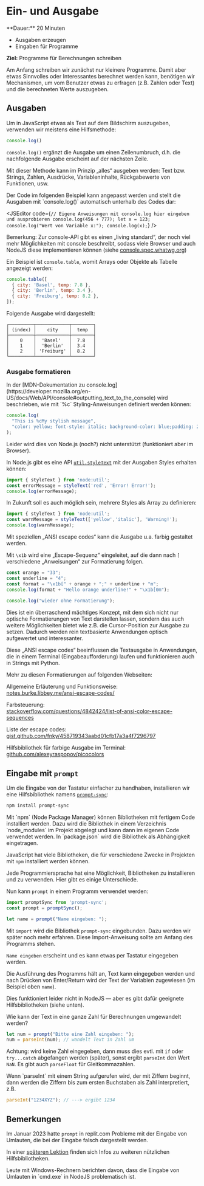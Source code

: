 
# Ein- und Ausgabe

<Callout>
  **Dauer:** 20 Minuten

  - Ausgaben erzeugen
  - Eingaben für Programme

  **Ziel:** Programme für Berechnungen schreiben
</Callout>

Am Anfang schreiben wir zunächst nur kleinere Programme. Damit 
aber etwas Sinnvolles oder Interessantes berechnet werden kann, 
benötigen wir Mechanismen, um vom Benutzer etwas zu erfragen 
(z.B. Zahlen oder Text) und die berechneten Werte auszugeben. 

## Ausgaben

Um in JavaScript etwas als Text auf dem Bildschirm auszugeben, 
verwenden wir meistens eine Hilfsmethode:

```js
console.log()
```

`console.log()` ergänzt die Ausgabe um einen Zeilenumbruch, d.h. 
die nachfolgende Ausgabe erscheint auf der nächsten Zeile.

Mit dieser Methode kann im Prinzip „alles“ ausgeben werden:
Text bzw. Strings, Zahlen, Ausdrücke, Variableninhalte, 
Rückgabewerte von Funktionen, usw.

<Callout type="info">
Der Code im folgenden Beispiel kann angepasst werden und stellt die
Ausgaben mit `console.log()` automatisch unterhalb des Codes dar:
</Callout>

<br/>

<JSEditor code={`// Eigene Anweisungen mit console.log hier eingeben und ausprobieren
console.log(456 + 777);
let x = 123;
console.log("Wert von Variable x:");
console.log(x);`}
/>

Bemerkung: Zur console-API gibt es einen „living standard“, der 
noch viel mehr Möglichkeiten mit console beschreibt, sodass viele 
Browser und auch NodeJS diese implementieren können (siehe 
[console.spec.whatwg.org](https://console.spec.whatwg.org))

Ein Beispiel ist `console.table`, womit Arrays oder
Objekte als Tabelle angezeigt werden: 

```js
console.table([
  { city: 'Basel', temp: 7.8 },
  { city: 'Berlin', temp: 3.4 },
  { city: 'Freiburg', temp: 8.2 },
]);
```

Folgende Ausgabe wird dargestellt:

```
┌─────────┬────────────┬────────┐
│ (index) │    city    │  temp  │
├─────────┼────────────┼────────┤
│    0    │  'Basel'   │  7.8   │
│    1    │  'Berlin'  │  3.4   │
│    2    │ 'Freiburg' │  8.2   │
└─────────┴────────────┴────────┘
```


###  Ausgabe formatieren

<Callout>
In der [MDN-Dokumentation zu console.log](https://developer.mozilla.org/en-US/docs/Web/API/console#outputting_text_to_the_console) 
wird beschrieben, wie mit `%c` Styling-Anweisungen definiert werden können:

```js
console.log(
  "This is %cMy stylish message",
  "color: yellow; font-style: italic; background-color: blue;padding: 2px",
);
```

Leider wird dies von Node.js (noch?) nicht unterstützt (funktioniert aber im Browser).

In Node.js gibt es eine API [`util.styleText`](https://nodejs.org/api/util.html#utilstyletextformat-text)
mit der Ausgaben Styles erhalten können:

```js
import { styleText } from 'node:util';
const errorMessage = styleText('red', 'Error! Error!');
console.log(errorMessage);
```

In Zukunft soll es auch möglich sein, mehrere Styles als Array zu definieren:

```js
import { styleText } from 'node:util';
const warnMessage = styleText(['yellow','italic'], 'Warning!');
console.log(warnMessage);
```
</Callout>

Mit speziellen „ANSI escape codes“ kann die Ausgabe u.a. farbig 
gestaltet werden.

Mit `\x1b` wird eine „Escape-Sequenz“ 
eingeleitet, auf die dann nach `[` verschiedene „Anweisungen“ zur 
Formatierung folgen.

```js	
const orange = "33";	
const underline = "4";
const format = "\x1b[" + orange + ";" + underline + "m";	
console.log(format + "Hello orange underline!" + "\x1b[0m");
 
console.log("wieder ohne Formatierung");
```

Dies ist ein überraschend mächtiges Konzept, mit dem sich nicht 
nur optische Formatierungen von Text darstellen lassen, sondern 
das auch weitere Möglichkeiten bietet wie z.B. die Cursor-Position 
zur Ausgabe zu setzen. Dadurch werden rein textbasierte Anwendungen 
optisch aufgewertet und interessanter. 

<Callout type="info">
Diese „ANSI escape codes“ beeinflussen die Textausgabe in Anwendungen,
die in einem Terminal (Eingabeaufforderung) laufen und funktionieren 
auch in Strings mit Python.
</Callout>

Mehr zu diesen Formatierungen auf folgenden Webseiten:

Allgemeine Erläuterung und Funktionsweise: \
[notes.burke.libbey.me/ansi-escape-codes/](https://notes.burke.libbey.me/ansi-escape-codes/)

Farbsteuerung: \
[stackoverflow.com/questions/4842424/list-of-ansi-color-escape-sequences](https://stackoverflow.com/questions/4842424/list-of-ansi-color-escape-sequences)

Liste der escape codes: \
[gist.github.com/fnky/458719343aabd01cfb17a3a4f7296797](https://gist.github.com/fnky/458719343aabd01cfb17a3a4f7296797)

Hilfsbibliothek für farbige Ausgabe im Terminal:
[github.com/alexeyraspopov/picocolors](https://github.com/alexeyraspopov/picocolors)

## Eingabe mit `prompt`

Um die Eingabe von der Tastatur einfacher zu handhaben,  installieren wir eine Hilfsbibliothek namens 
[`prompt-sync`](https://github.com/heapwolf/prompt-sync):

```bash
npm install prompt-sync
```

<Callout type="info">
Mit `npm` (Node Package Manager) können Bibliotheken 
mit fertigem Code installiert werden. Dazu wird die
Bibliothek in einem Verzeichnis `node_modules` im
Projekt abgelegt und kann dann im eigenen Code
verwendet werden. In `package.json` wird die
Bibliothek als Abhängigkeit eingetragen.

JavaScript hat viele Bibliotheken, die für verschiedene
Zwecke in Projekten mit `npm` installiert werden können.

Jede Programmiersprache hat eine Möglichkeit,
Bibliotheken zu installieren und zu verwenden.
Hier gibt es einige Unterschiede.
</Callout>


Nun kann `prompt` in einem Programm verwendet werden:

```js
import promptSync from 'prompt-sync';
const prompt = promptSync();

let name = prompt("Name eingeben: ");
```

Mit `import` wird die Bibliothek `prompt-sync` eingebunden. 
Dazu werden wir später noch mehr erfahren. Diese 
Import-Anweisung sollte am Anfang des Programms stehen.

`Name eingeben` erscheint und es kann etwas per Tastatur 
eingegeben werden.

Die Ausführung des Programms hält an, Text kann eingegeben werden 
und nach Drücken von Enter/Return wird der Text der Variablen 
zugewiesen (im Beispiel oben `name`).

Dies funktioniert leider nicht in NodeJS — aber es gibt dafür
geeignete Hilfsbibliotheken (siehe unten).

Wie kann der Text in eine ganze Zahl für Berechnungen 
umgewandelt werden?

```js
let num = prompt("Bitte eine Zahl eingeben: ");
num = parseInt(num); // wandelt Text in Zahl um
```

Achtung: wird keine Zahl eingegeben, dann muss dies evtl. mit 
`if`  oder `try...catch` abgefangen werden (später), sonst 
ergibt `parseInt` den Wert `NaN`. Es gibt auch `parseFloat` 
für Gleitkommazahlen. 

<Callout type="warning">
Wenn `parseInt` mit einem String aufgerufen wird, der mit 
Ziffern beginnt, dann werden die Ziffern bis zum ersten
Buchstaben als Zahl interpretiert, z.B.

```js
parseInt("1234XYZ"); // ---> ergibt 1234
```
</Callout>

## Bemerkungen

Im Januar 2023 hatte `prompt` in replit.com 
Probleme mit der Eingabe von Umlauten, die
bei der Eingabe falsch dargestellt werden. 

In einer [späteren Lektion](/prog/10-misc/libraries) 
finden sich Infos zu weiteren nützlichen 
Hilfsbibliotheken.

<Callout type="warning">
Leute mit Windows-Rechnern berichten davon,
dass die Eingabe von Umlauten in `cmd.exe`
in NodeJS problematisch ist.
</Callout>

